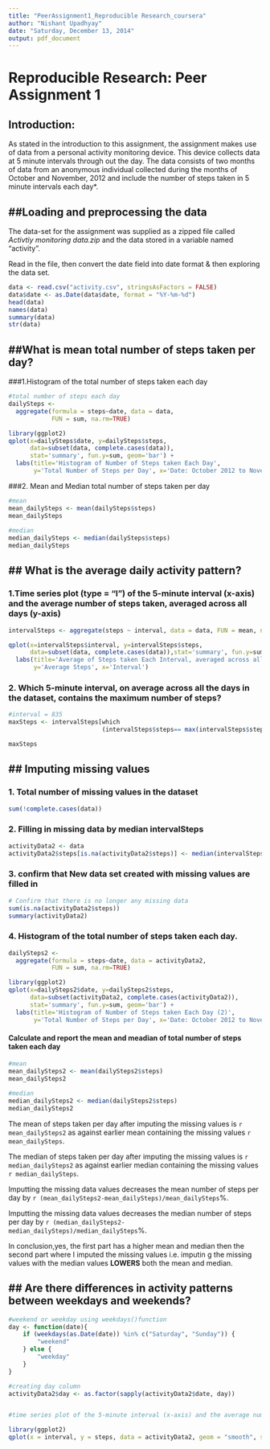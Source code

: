 ```yaml
---
title: "PeerAssignment1_Reproducible Research_coursera"
author: "Nishant Upadhyay"
date: "Saturday, December 13, 2014"
output: pdf_document
---
```


Reproducible Research: Peer Assignment 1
====================================================

## Introduction:

As stated in the introduction to this assignment, the assignment makes use of data from a personal activity monitoring device. This device collects data at 5 minute intervals through out the day. The data consists of two months of data from an anonymous individual collected during the months of October and November, 2012 and include the number of steps taken in 5 minute intervals each day*.


##Loading and preprocessing the data
----------------------------------

The data-set for the assignment was supplied as a zipped file called *Activtiy monitoring data.zip* and the data stored in a variable named "activity".    

Read in the file, then convert the date field into date format & then exploring the data set.

```r
data <- read.csv("activity.csv", stringsAsFactors = FALSE)
data$date <- as.Date(data$date, format = "%Y-%m-%d")
head(data)
names(data)
summary(data)
str(data)


```

##What is mean total number of steps taken per day?
-------------------------------------------------

###1.Histogram of the total number of steps taken each day

```r
#total number of steps each day
dailySteps <-
  aggregate(formula = steps~date, data = data,
            FUN = sum, na.rm=TRUE)

library(ggplot2)
qplot(x=dailySteps$date, y=dailySteps$steps,
      data=subset(data, complete.cases(data)),
      stat='summary', fun.y=sum, geom='bar') +
  labs(title='Histogram of Number of Steps taken Each Day',
       y='Total Number of Steps per Day', x='Date: October 2012 to November 2012')

```

###2. Mean and Median total number of steps taken per day

```r
#mean
mean_dailySteps <- mean(dailySteps$steps)
mean_dailySteps
        
#median
median_dailySteps <- median(dailySteps$steps)
median_dailySteps

```

## What is the average daily activity pattern?
-------------------------------------------

### 1.Time series plot (type = "l") of the 5-minute interval (x-axis) and the average number of steps taken, averaged across all days (y-axis)

```r
intervalSteps <- aggregate(steps ~ interval, data = data, FUN = mean, na.rm=TRUE)

qplot(x=intervalSteps$interval, y=intervalSteps$steps,
      data=subset(data, complete.cases(data)),stat='summary', fun.y=sum, geom='line') +
  labs(title='Average of Steps taken Each Interval, averaged across all days',
       y='Average Steps', x='Interval')

```

### 2. Which 5-minute interval, on average across all the days in the dataset, contains the maximum number of steps?

```r
#interval = 835
maxSteps <- intervalSteps[which
                          (intervalSteps$steps== max(intervalSteps$steps)),]

maxSteps

```

## Imputing missing values
------------------------------------------------------------------------

### 1. Total number of missing values in the dataset 

```r
sum(!complete.cases(data))

```

### 2. Filling in missing data by median intervalSteps


```r
activityData2 <- data
activityData2$steps[is.na(activityData2$steps)] <- median(intervalSteps$steps)

```

### 3. confirm that New data set created with missing values are filled in

```r
# Confirm that there is no longer any missing data
sum(is.na(activityData2$steps))
summary(activityData2)
```

### 4. Histogram of the total number of steps taken each day. 

```r
dailySteps2 <-
  aggregate(formula = steps~date, data = activityData2,
            FUN = sum, na.rm=TRUE)

library(ggplot2)
qplot(x=dailySteps2$date, y=dailySteps2$steps,
      data=subset(activityData2, complete.cases(activityData2)),
      stat='summary', fun.y=sum, geom='bar') +
  labs(title='Histogram of Number of Steps taken Each Day (2)',
       y='Total Number of Steps per Day', x='Date: October 2012 to November 2012')

```

#### Calculate and report the mean and meadian of total number of steps taken each day

```r
#mean
mean_dailySteps2 <- mean(dailySteps2$steps)
mean_dailySteps2
        
#median
median_dailySteps2 <- median(dailySteps2$steps)
median_dailySteps2

```

The mean of steps taken per day after imputing the missing values is  ```r mean_dailySteps2``` as against earlier mean containing the missing values ```r mean_dailySteps```.  

The median of steps taken per day after imputing the missing values is  ```r median_dailySteps2``` as against earlier median containing the missing values ```r median_dailySteps```. 

Imputting the missing data values decreases the mean number of steps per day by ```r (mean_dailySteps2-mean_dailySteps)/mean_dailySteps```%.  

Imputting the missing data values decreases the median number of steps per day by ```r (median_dailySteps2-median_dailySteps)/median_dailySteps```%.  

In conclusion,yes, the first part has a higher mean and median then the second part where I imputed the missing values i.e. imputin g the missing values with the median values **LOWERS** both the mean and median.

## Are there differences in activity patterns between weekdays and weekends?
----------------------------------------------

```r
#weekend or weekday using weekdays()function
day <- function(date){
    if (weekdays(as.Date(date)) %in% c("Saturday", "Sunday")) {
        "weekend"
    } else {
        "weekday"
    }
}

#creating day column
activityData2$day <- as.factor(sapply(activityData2$date, day))


#time series plot of the 5-minute interval (x-axis) and the average number of steps taken, averaged across all weekday days or weekend days (y-axis)

library(ggplot2)
qplot(x = interval, y = steps, data = activityData2, geom = "smooth", stat = "summary", fun.y = mean) + facet_grid(day ~ .) + facet_wrap(~ day, nrow = 2) + labs(title = "Average steps by time interval, comparing between weekdays and weekends")

```

